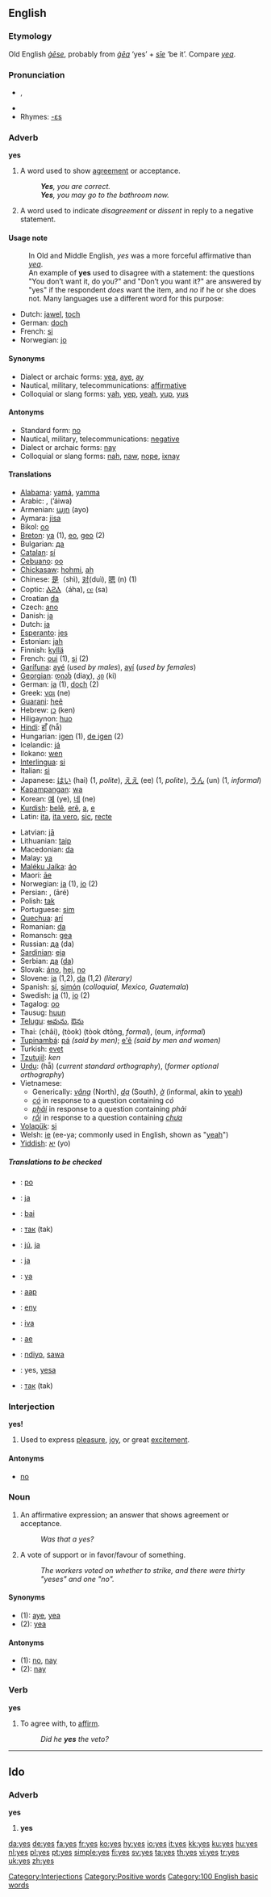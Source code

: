 ==English==
===Etymology===
Old English ''[[gese|ġēse]]'', probably from ''[[gea|ġēa]]'' ‘yes’ + ''[[sie|sīe]]'' ‘be it’.  Compare ''[[yea]]''.

===Pronunciation===
*{{IPA|/jɛs/}}, {{SAMPA|/jEs/}}
*{{audio|en-us-yes.ogg|Audio (US)}}
*Rhymes: [[Rhymes:English:-ɛs|-ɛs]]

===Adverb===
'''yes'''

# A word used to show [[agree]]ment or acceptance. 
#:'''''Yes''', you are correct.'' 
#:'''''Yes''', you may go to the bathroom now.''
# A word used to indicate ''disagreement'' or ''dissent'' in reply to a negative statement.

====Usage note====
:In Old and Middle English, ''yes'' was a more forceful affirmative than ''[[yea]]''.
:An example of '''yes''' used to disagree with a statement: the questions "You don’t want it, do you?" and "Don’t you want it?" are answered by "yes" if the respondent ''does'' want the item, and ''no'' if he or she does not. Many languages use a different word for this purpose:

*Dutch: [[jawel]], [[toch]]
*German: [[doch]]
*French: [[si#French|si]]
*Norwegian: [[jo]]

====Synonyms====
*Dialect or archaic forms: [[yea]], [[aye]], [[ay]]
*Nautical, military, telecommunications: [[affirmative]]
*Colloquial or slang forms: [[yah]], [[yep]], [[yeah]], [[yup]], [[yus]]

====Antonyms====
*Standard form: [[no]]
*Nautical, military, telecommunications: [[negative]]
*Dialect or archaic forms: [[nay]]
*Colloquial or slang forms: [[nah]], [[naw]], [[nope]], [[ixnay]]

====Translations====
{{top}}
*[[Alabama]]: [[yamá]], [[yamma]]
*Arabic: {{ARchar|[[نعم|نَعَم]]}} {{Unicode|(náʕam)}}, {{ARchar|[[ايوه]]}} (’áiwa)
*Armenian: [[այո]] (ayo)
*Aymara: [[jisa]]
*Bikol: [[oo]]
*[[Breton]]: [[ya#Breton|ya]] (1), [[eo#Breton|eo]], [[geo#Breton|geo]] (2)
*Bulgarian: [[да#Bulgarian|да]]
*[[Catalan]]: [[sí#Catalan|sí]]
*[[Cebuano]]: [[oo]]
*[[Chickasaw]]: [[hohmi]], [[ah]]
*Chinese: [[是]]（shì), [[对]](duì), [[嗯]] (n) (1)
*Coptic: [[ⲀϩⲀ]]（áha), [[ⲥⲉ]] (sa)
*Croatian [[da#Croatian|da]]
*Czech: [[ano#Czech|ano]]
*Danish: [[ja#Danish|ja]]
*Dutch: [[ja#Dutch|ja]]
*[[Esperanto]]: [[jes]]
*Estonian: [[jah]]
*Finnish: [[kyllä]]
*French: [[oui]] (1), [[si#French|si]] (2)
*[[Garífuna]]: [[ayé]] (''used by males''), [[ayí]] (''used by females'')
*[[Georgian]]: [[დიახ]] (diaχ), [[კი]] (ki)
*German: [[ja#German|ja]] (1), [[doch]] (2)
*Greek: [[ναι]] (ne)
*[[Guarani]]: [[heẽ]]
*Hebrew: [[כן]] (ken)
*Hiligaynon: [[huo]]
*[[Hindi]]: [[हाँ]] (hā̃)
*Hungarian: [[igen]] (1), [[de igen]] (2)
*Icelandic: [[já]]
*Ilokano: [[wen]]
*[[Interlingua]]: [[si]]
*Italian: [[sì]]
*Japanese: [[はい]] (hai) (1, ''polite''), [[ええ]] (ee) (1, ''polite''), [[うん]] (un) (1, ''informal'')
*[[Kapampangan]]: [[wa]]
*Korean: [[예]] (ye), [[네]] (ne)
*[[Kurdish]]: [[belê]], [[erê]], [[a]], [[e]]
*Latin: [[ita]], [[ita vero]], [[sic]], [[recte]]
{{mid}}
*Latvian: [[jā]]
*Lithuanian: [[taip]]
*Macedonian: [[da#Macedonian|da]]
*Malay: [[ya#Malay|ya]]
*[[Maléku Jaíka]]: [[áo]]
*Maori: [[āe]]
*Norwegian: [[ja#Norwegian|ja]] (1), [[jo]] (2)
*Persian: {{FAchar|[[بله|بَلِه]]}} {{Unicode|(ˈbæle)}}, {{FAchar|[[آره|آرِه]]}} (āré)
*Polish: [[tak#Polish|tak]]
*Portuguese: [[sim]]
*[[Quechua]]: [[arí]]
*Romanian: [[da#Romanian|da]]
*Romansch: [[gea]]
*Russian: [[да#Russian|да]] (da)
*[[Sardinian]]: [[eja]]
*Serbian: [[да#Serbian|да]] ([[da#Serbian|da]])
*Slovak: [[áno]], [[hej]], [[no#Slovak|no]]
*Slovene: [[ja#Slovene|ja]] (1,2), [[da#Slovene|da]] (1,2) ''(literary)''
*Spanish: [[sí#Spanish|sí]], [[simón]] (''colloquial, Mexico, Guatemala'')
*Swedish: [[ja#Swedish|ja]] (1), [[jo#Swedish|jo]] (2)
*Tagalog: [[oo]]
*Tausug: [[huun]]
*[[Telugu]]: [[అవును]], [[ఔను]]
*Thai: {{THchar|[[ใช่]]}} (châi), {{THchar|[[ถูก]]}} (tòok) {{THchar|[[ถูกต้อง]]}} (tòok dtông, ''formal''), {{THchar|[[อืม]]}} (eum, ''informal'')
*[[Tupinambá]]: [[pá]] ''(said by men)''; [[e'ẽ]] ''(said by men and women)''
*Turkish: [[evet]]
*[[Tzutujil]]: ''ken''
*[[Urdu]]: {{URchar|[[ھاں]]}} (hā̃) (''current standard orthography''), {{URchar|[[ہاں]]}} (''former optional orthography'')
*Vietnamese:
**Generically: ''[[vâng]]'' (North), ''[[dạ]]'' (South), ''[[ờ]]'' (informal, akin to [[yeah]])
**''[[có]]'' in response to a question containing ''có''
**''[[phải]]'' in response to a question containing ''phải''
**''[[rồi]]'' in response to a question containing ''[[chưa]]''
*[[Volapük]]: [[si]]
*Welsh: [[ie]] (ee-ya; commonly used in English, shown as "[[yeah]]")
*[[Yiddish]]: [[יא]] (yo)
{{bottom}}

=====Translations to be checked=====
<!--Remove this section once all translations have been checked and moved into the tables above-->
{{checktrans}}
*{{ttbc|Albanian}}: [[po]]
*{{ttbc|Afrikaans}}: [[ja]]
*{{ttbc|Basque}}: [[bai]]
*{{ttbc|Belarusian}}: [[так]] (tak)
*{{ttbc|Faeroese}}: [[jú]], [[ja]]
*{{ttbc|Frisian}}: [[ja]]
*{{ttbc|Indonesian}}: [[ya]]
*{{ttbc|Kalaallisut}}: [[aap]]
*{{ttbc|Malagasy}}: [[eny]]
*{{ttbc|Maltese}}: [[iva]]
*{{ttbc|Maori}}: [[ae]]
*{{ttbc|Swahili}}: [[ndiyo]], [[sawa]]
*{{ttbc|Tok Pisin}}: yes, [[yesa]]
*{{ttbc|Ukrainian}}: [[так]] (tak)

===Interjection===
'''yes!'''

# Used to express [[pleasure]], [[joy]], or great [[excitement]]. 
[[Category:Interjections]]

====Antonyms====
*[[no]]

===Noun===
{{en-noun-reg-es}}

# An affirmative expression; an answer that shows agreement or acceptance. 
#:''Was that a yes?''
# A vote of support or in favor/favour of something. 
#:''The workers voted on whether to strike, and there were thirty "yeses" and one "no".''

====Synonyms====
*(1): [[aye]], [[yea]]
*(2): [[yea]]

====Antonyms====
*(1): [[no]], [[nay]]
*(2): [[nay]]

===Verb===
'''yes'''

#{{transitive}} To agree with, to [[affirm]].
#:''Did he '''yes''' the veto?''


----

==Ido==
===Adverb===
'''yes'''

# '''yes'''

[[Category:Positive words]]
[[Category:100 English basic words]]

[[da:yes]]
[[de:yes]]
[[fa:yes]]
[[fr:yes]]
[[ko:yes]]
[[hy:yes]]
[[io:yes]]
[[it:yes]]
[[kk:yes]]
[[ku:yes]]
[[hu:yes]]
[[nl:yes]]
[[pl:yes]]
[[pt:yes]]
[[simple:yes]]
[[fi:yes]]
[[sv:yes]]
[[ta:yes]]
[[th:yes]]
[[vi:yes]]
[[tr:yes]]
[[uk:yes]]
[[zh:yes]]
